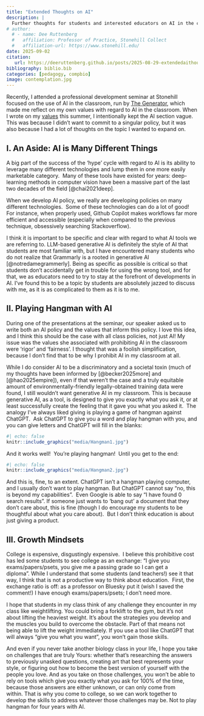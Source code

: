 ```yaml
---
title: "Extended Thoughts on AI"
description: |
  Further thoughts for students and interested educators on AI in the classroom
# author:
  # - name: Dee Ruttenberg
  #   affiliation: Professor of Practice, Stonehill Collect
  #   affiliation-url: https://www.stonehill.edu/
date: 2025-09-02
citation: 
   url: https://deeruttenberg.github.io/posts/2025-08-29-extendedaithoughts/
bibliography: biblio.bib
categories: [pedagogy, compbio]
image: contemplation.jpg
---
```


Recently, I attended a professional development seminar at Stonehill focused on the use of AI in the classroom, run by [The Generator](https://www.babson.edu/thegenerator/), which made me reflect on my own values with regard to AI in the classroom. When I wrote on my [values](https://deeruttenberg.github.io/values.html) this summer, I intentionally kept the AI section vague. This was because I didn’t want to commit to a singular policy, but it was also because I had a lot of thoughts on the topic I wanted to expand on.

## I. An Aside: AI is Many Different Things

A big part of the success of the ‘hype’ cycle with regard to AI is its ability to leverage many different technologies and lump them in one more easily marketable category.  Many of these tools have existed for years: deep-learning methods in computer vision have been a massive part of the last two decades of the field [@chai2021deep]. 

When we develop AI policy, we really are developing policies on many different technologies.  Some of these technologies can do a lot of good!  For instance, when properly used, Github Copilot makes workflows far more efficient and accessible (especially when compared to the previous technique, obsessively searching Stackoverflow).

I think it is important to be specific and clear with regard to what AI tools we are referring to. LLM-based generative AI is definitely the style of AI that students are most familiar with, but I have encountered many students who do not realize that Grammarly is a rooted in generative AI [@notredamegrammerly]. Being as specific as possible is critical so that students don't accidentally get in trouble for using the wrong tool, and for that, we as educators need to try to stay at the forefront of developments in AI. I've found this to be a topic by students are absolutely jazzed to discuss with me, as it is as complicated to them as it is to me.

## II. Playing Hangman with AI

During one of the presentations at the seminar, our speaker asked us to write both an AI policy and the values that inform this policy. I love this idea, and I think this should be the case with all class policies, not just AI! My issue was the values she associated with prohibiting AI in the classroom were ‘rigor’ and ‘fairness’. I thought that was a foolish simplification, because I don’t find that to be why I prohibit AI in my classroom at all.

While I do consider AI to be a discriminatory and a societal toxin (much of my thoughts have been informed by [@becker2025more] and [@hao2025empire]), even if that weren’t the case and a truly equitable amount of environmentally-friendly legally-obtained training data were found, I still wouldn't want generative AI in my classroom. This is because generative AI, as a tool, is designed to give you exactly what you ask it, or at least successfully create the feeling that it gave you what you asked it.  The analogy I’ve always liked giving is playing a game of hangman against ChatGPT.  Ask ChatGPT to give you a word and play hangman with you, and you can give letters and ChatGPT will fill in the blanks:

```r
#| echo: false
knitr::include_graphics("media/Hangman1.jpg")
```

And it works well!  You’re playing hangman!  Until you get to the end:

```r
#| echo: false
knitr::include_graphics("media/Hangman2.jpg")
```

And this is, fine, to an extent. ChatGPT isn’t a hangman playing computer, and I usually don’t want to play hangman. But ChatGPT cannot say “no, this is beyond my capabilities”.  Even Google is able to say “I have found 0 search results”. If someone just wants to ‘bang out’ a document that they don’t care about, this is fine (though I do encourage my students to be thoughtful about what you care about).  But I don’t think education is about just giving a product.

## III. Growth Mindsets

College is expensive, disgustingly expensive.  I believe this prohibitive cost has led some students to see college as an exchange: “I give you exams/papers/psets, you give me a passing grade so I can get a diploma”. While I understand that some students (and teachers!) see it that way, I think that is not a productive way to think about education.  First, the exchange ratio is off: as a professor on Bluesky put it (wish I saved the comment!) I have enough exams/papers/psets; I don’t need more.  

I hope that students in my class think of any challenge they encounter in my class like weightlifting. You could bring a forklift to the gym, but it’s not about lifting the heaviest weight. It’s about the strategies you develop and the muscles you build to overcome the obstacle. Part of that means not being able to lift the weight immediately. If you use a tool like ChatGPT that will always “give you what you want”, you won’t gain those skills.  

And even if you never take another biology class in your life, I hope you take on challenges that are truly Yours: whether that’s researching the answers to previously unasked questions, creating art that best represents your style, or figuring out how to become the best version of yourself with the people you love. And as you take on those challenges, you won’t be able to rely on tools which give you exactly what you ask for 100% of the time, because those answers are either unknown, or can only come from within. That is why you come to college, so we can work together to develop the skills to address whatever those challenges may be. Not to play hangman for four years with AI. 
